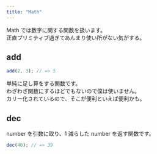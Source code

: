 ```yaml
---
title: "Math"
---
```


Math では数字に関する関数を扱います。  
正直プリミティブ過ぎてあんまり使い所がない気がする。

## add

```ts
add(2, 3); // => 5
```

単純に足し算をする関数です。  
わざわざ関数にするほどでもないので僕は使いません。  
カリー化されているので、そこが便利といえば便利かも。

## dec

number を引数に取り、1 減らした number を返す関数です。

```ts
dec(40); // => 39
```
